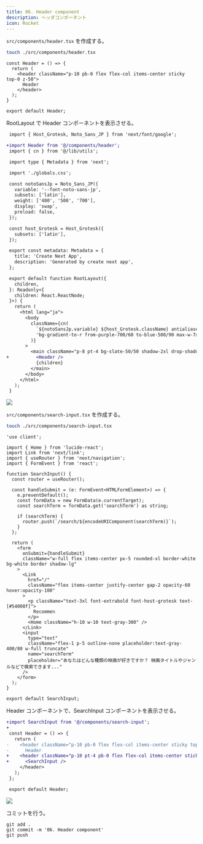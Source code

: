 ```yaml
---
title: 06. Header component
description: ヘッダコンポーネント
icon: Rocket
---
```


`src/components/header.tsx` を作成する。

```bash title="Terminal"
touch ./src/components/header.tsx
```

```tsx title="src/components/header.tsx"
const Header = () => {
  return (
    <header className="p-10 pb-0 flex flex-col items-center sticky top-0 z-50">
      Header
    </header>
  );
}

export default Header;
```

RootLayout で Header コンポーネントを表示させる。

```diff title="src/app/layout.tsx"
 import { Host_Grotesk, Noto_Sans_JP } from 'next/font/google';

+import Header from '@/components/header';
 import { cn } from '@/lib/utils';

 import type { Metadata } from 'next';

 import './globals.css';

 const notoSansJp = Noto_Sans_JP({
   variable: '--font-noto-sans-jp',
   subsets: ['latin'],
   weight: ['400', '500', '700'],
   display: 'swap',
   preload: false,
 });

 const host_Grotesk = Host_Grotesk({
   subsets: ['latin'],
 });

 export const metadata: Metadata = {
   title: 'Create Next App',
   description: 'Generated by create next app',
 };

 export default function RootLayout({
   children,
 }: Readonly<{
   children: React.ReactNode;
 }>) {
   return (
     <html lang="ja">
       <body
         className={cn(
           `${notoSansJp.variable} ${host_Grotesk.className} antialiased font-noto-sans-jp`,
           'bg-gradient-to-r from-purple-700/60 to-blue-500/90 max-w-7xl mx-auto',
         )}
       >
         <main className="p-8 pt-4 bg-slate-50/50 shadow-2xl drop-shadow-2xl">
+          <Header />
           {children}
         </main>
       </body>
     </html>
   );
 }
```

![](/hands-on/02-movie-recommendations-app/06_header_component/header_component_in_root_layout.png)

`src/components/search-input.tsx` を作成する。

```bash title="Terminal"
touch ./src/components/search-input.tsx
```

```tsx title="src/components/search-input.tsx"
'use client';

import { Home } from 'lucide-react';
import Link from 'next/link';
import { useRouter } from 'next/navigation';
import { FormEvent } from 'react';

function SearchInput() {
  const router = useRouter();

  const handleSubmit = (e: FormEvent<HTMLFormElement>) => {
    e.preventDefault();
    const formData = new FormData(e.currentTarget);
    const searchTerm = formData.get('searchTerm') as string;

    if (searchTerm) {
      router.push(`/search/${encodeURIComponent(searchTerm)}`);
    }
  };

  return (
    <form
      onSubmit={handleSubmit}
      className="w-full flex items-center px-5 rounded-xl border-white bg-white border shadow-lg"
    >
      <Link
        href="/"
        className="flex items-center justify-center gap-2 opacity-60 hover:opacity-100"
      >
        <p className="text-3xl font-extrabold font-host-grotesk text-[#54008f]">
          Recommen
        </p>
        <Home className="h-10 w-10 text-gray-300" />
      </Link>
      <input
        type="text"
        className="flex-1 p-5 outline-none placeholder:text-gray-400/80 w-full truncate"
        name="searchTerm"
        placeholder="あなたはどんな種類の映画が好きですか？ 映画タイトルやジャンルなどで検索できます..."
      />
    </form>
  );
}

export default SearchInput;
```

Header コンポーネントで、SearchInput コンポーネントを表示させる。

```diff title="src/components/header.tsx"
+import SearchInput from '@/components/search-input';
+
 const Header = () => {
   return (
-    <header className="p-10 pb-0 flex flex-col items-center sticky top-0 z-50">
-      Header
+    <header className="p-10 pt-4 pb-0 flex flex-col items-center sticky top-0 z-50">
+      <SearchInput />
     </header>
   );
 };

 export default Header;
```

![](/hands-on/02-movie-recommendations-app/06_header_component/search_input_component_header_component.png)

コミットを行う。

```shell title="Terminal"
git add .
git commit -m '06. Header component'
git push
```
